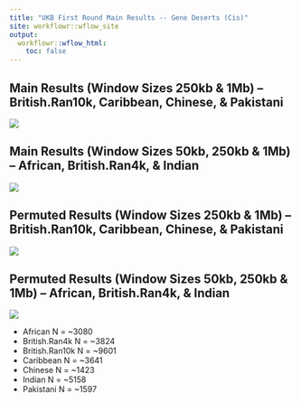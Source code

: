 ```yaml
---
title: "UKB First Round Main Results -- Gene Deserts (Cis)"
site: workflowr::wflow_site
output:
  workflowr::wflow_html:
    toc: false
---
```


## Main Results (Window Sizes 250kb & 1Mb) -- British.Ran10k, Caribbean, Chinese, & Pakistani

![](https://raw.githubusercontent.com/mturchin20/InterPath/master/images/20190213.InterPath.Vs2.Cis.GDs.125_500.Analysis.vs1.png)

## Main Results (Window Sizes 50kb, 250kb & 1Mb) -- African, British.Ran4k, & Indian

![](https://raw.githubusercontent.com/mturchin20/InterPath/master/images/20190213.InterPath.Vs2.Cis.GDs.25_125_500.Analysis.vs1.png)

## Permuted Results (Window Sizes 250kb & 1Mb) -- British.Ran10k, Caribbean, Chinese, & Pakistani

![](https://raw.githubusercontent.com/mturchin20/InterPath/master/images/20190213.InterPath.Vs2.Cis.GDs.125_500.perm1.Analysis.vs1.png)

## Permuted Results (Window Sizes 50kb, 250kb & 1Mb) -- African, British.Ran4k, & Indian

![](https://raw.githubusercontent.com/mturchin20/InterPath/master/images/20190213.InterPath.Vs2.Cis.GDs.25_125_500.perm1.Analysis.vs1.png)

 * African N = ~3080
 * British.Ran4k N = ~3824
 * British.Ran10k N = ~9601 
 * Caribbean N = ~3641
 * Chinese N = ~1423
 * Indian N = ~5158
 * Pakistani N = ~1597


